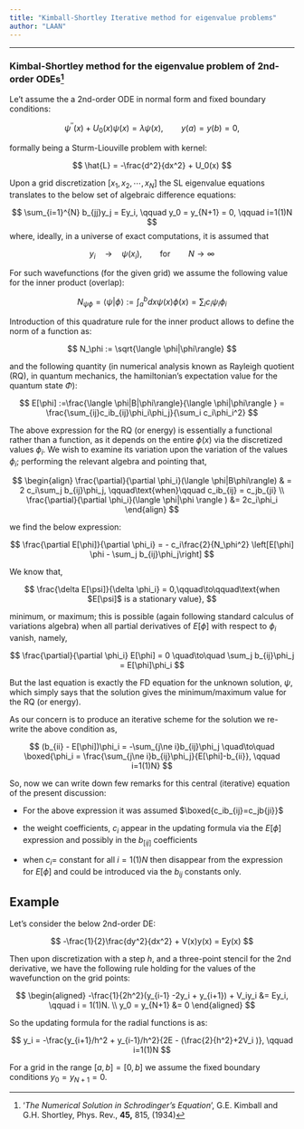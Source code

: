 ```yaml
---
title: "Kimball-Shortley Iterative method for eigenvalue problems"
author: "LAAN"
---
```


------------------------------------------------------------------------

### Kimbal-Shortley method for the eigenvalue problem of 2nd-order ODEs[^1]

[^1]: '*The Numerical Solution in Schrodinger's Equation*', G.E. Kimball and G.H. Shortley, Phys. Rev., **45,** 815, (1934)

Le't assume the a 2nd-order ODE in normal form and fixed boundary conditions:

$$
\psi^{\prime\prime}(x) + U_0(x)\psi(x) = \lambda \psi(x), \qquad y(a) =y(b) = 0,
$$

formally being a Sturm-Liouville problem with kernel:

$$
\hat{L} = -\frac{d^2}{dx^2} + U_0(x)
$$

Upon a grid discretization $[x_1,x_2,\cdots,x_N]$ the SL eigenvalue equations translates to the below set of algebraic difference equations:

$$
\sum_{i=1}^{N} b_{jj}y_j = Ey_i, \qquad y_0 = y_{N+1} = 0, \qquad i=1(1)N
$$ where, ideally, in a universe of exact computations, it is assumed that

$$
y_i \quad\to\quad \psi(x_i), \qquad \text{for}\qquad N\to\infty 
$$

For such wavefunctions (for the given grid) we assume the following value for the inner product (overlap):

$$
N_{\psi\phi} = \langle \psi|\phi\rangle :=\int_a^b dx \psi(x)\phi(x) = \sum_i c_i\psi_i\phi_i
$$

Introduction of this quadrature rule for the inner product allows to define the norm of a function as:

$$
 N_\phi := \sqrt{\langle \phi|\phi\rangle} 
$$

and the following quantity (in numerical analysis known as Rayleigh quotient (RQ), in quantum mechanics, the hamiltonian's expectation value for the quantum state $\Phi$):

$$
E[\phi] :=\frac{\langle \phi|B|\phi\rangle}{\langle \phi|\phi\rangle } = \frac{\sum_{ij}c_ib_{ij}\phi_i\phi_j}{\sum_i c_i\phi_i^2}
$$

The above expression for the RQ (or energy) is essentially a functional rather than a function, as it depends on the entire $\phi(x)$ via the discretized values $\phi_i$. We wish to examine its variation upon the variation of the values $\phi_i$; performing the relevant algebra and pointing that,

$$
\begin{align}
\frac{\partial}{\partial \phi_i}(\langle \phi|B\phi\rangle) & = 2 c_i\sum_j b_{ij}\phi_j, \qquad\text{when}\qquad c_ib_{ij} = c_jb_{ji}
\\
\frac{\partial}{\partial \phi_i}(\langle \phi|\phi \rangle ) &= 2c_i\phi_i
\end{align}
$$

we find the below expression:

$$
\frac{\partial E[\phi]}{\partial \phi_i} = - c_i\frac{2}{N_\phi^2} \left[E[\phi] \phi - \sum_j b_{ij}\phi_j\right]
$$

We know that,

$$
\frac{\delta E[\psi]}{\delta \phi_i} = 0,\qquad\to\qquad\text{when $E[\psi]$ is a stationary value},
$$

minimum, or maximum; this is possible (again following standard calculus of variations algebra) when all partial derivatives of $E[\phi]$ with respect to $\phi_i$ vanish, namely,

$$
\frac{\partial}{\partial \phi_i} E[\phi] = 0 \quad\to\quad \sum_j b_{ij}\phi_j = E[\phi]\phi_i
$$

But the last equation is exactly the FD equation for the unknown solution, $\psi$, which simply says that the solution gives the minimum/maximum value for the RQ (or energy).

As our concern is to produce an iterative scheme for the solution we re-write the above condition as,

$$
(b_{ii} - E[\phi])\phi_i = -\sum_{j\ne i}b_{ij}\phi_j
\quad\to\quad
\boxed{\phi_i = \frac{\sum_{j\ne i}b_{ij}\phi_j}{E[\phi]-b_{ii}}, \qquad i=1(1)N}
$$

So, now we can write down few remarks for this central (iterative) equation of the present discussion:

-   For the above expression it was assumed $\boxed{c_ib_{ij}=c_jb{ji}}$

-   the weight coefficients, $c_i$ appear in the updating formula via the $E[\phi]$ expression and possibly in the $b_[ij]$ coefficients

-   when $c_i=$ constant for all $i=1 (1)N$ then disappear from the expression for $E[\phi]$ and could be introduced via the $b_{ij}$ constants only.

## Example

Let's consider the below 2nd-order DE:

$$
-\frac{1}{2}\frac{dy^2}{dx^2} + V(x)y(x) = Ey(x) 
$$

Then upon discretization with a step $h$, and a three-point stencil for the 2nd derivative, we have the following rule holding for the values of the wavefunction on the grid points:

$$
\begin{aligned}
-\frac{1}{2h^2}(y_{i-1} -2y_i + y_{i+1}) + V_iy_i  &= Ey_i, \qquad i = 1(1)N.
\\
y_0 = y_{N+1} &= 0
\end{aligned}
$$

So the updating formula for the radial functions is as:

$$
y_i = -\frac{y_{i+1}/h^2 + y_{i-1}/h^2}{2E - (\frac{2}{h^2}+2V_i )}, \qquad i=1(1)N
$$

For a grid in the range $[a,b]=[0,b]$ we assume the fixed boundary conditions $y_0 = y_{N+1} = 0$.
